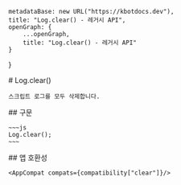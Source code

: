 
    metadataBase: new URL("https://kbotdocs.dev"),
    title: "Log.clear() - 레거시 API",
    openGraph: {
        ...openGraph,
        title: "Log.clear() - 레거시 API"
    }
}

<Section>
    # Log.clear()

    스크립트 로그를 모두 삭제합니다.
</Section>
<Section>
    ## 구문

    ~~~js
    Log.clear();
    ~~~
</Section>
<Section>
    ## 앱 호환성

    <AppCompat compats={compatibility["clear"]}/>
</Section>